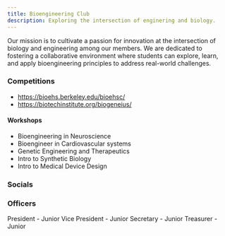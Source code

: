 ```yaml
---
title: Bioengineering Club
description: Exploring the intersection of enginering and biology.
--- 
```



<Card title="Mission" icon="rocket"> 
    Our mission is to cultivate a passion for innovation at the intersection of biology and engineering among our members. We are dedicated to fostering a collaborative environment where students can explore, learn, and apply bioengineering principles to address real-world challenges.
</Card>

### Competitions

- https://bioehs.berkeley.edu/bioehsc/
- https://biotechinstitute.org/biogeneius/ 

#### Workshops

- Bioengineering in Neuroscience
- Bioengineer in Cardiovascular systems 
- Genetic Engineering and Therapeutics 
- Intro to Synthetic Biology
- Intro to Medical Device Design

### Socials

<CardGrid>
    <LinkCard
        title="Instagram"
        href="https://www.instagram.com/ahs.bioe/"
    />
</CardGrid>

### Officers

<CardGrid>
    <Card title="Arushi Mundergi">
        President - Junior
    </Card>
    <Card title="Thryambak Ganapathy">
        Vice President - Junior
    </Card>
    <Card title="Akarsh Ranjan">
        Secretary - Junior
    </Card>
    <Card title="Sriya Neti">
        Treasurer - Junior
    </Card>
</CardGrid>
